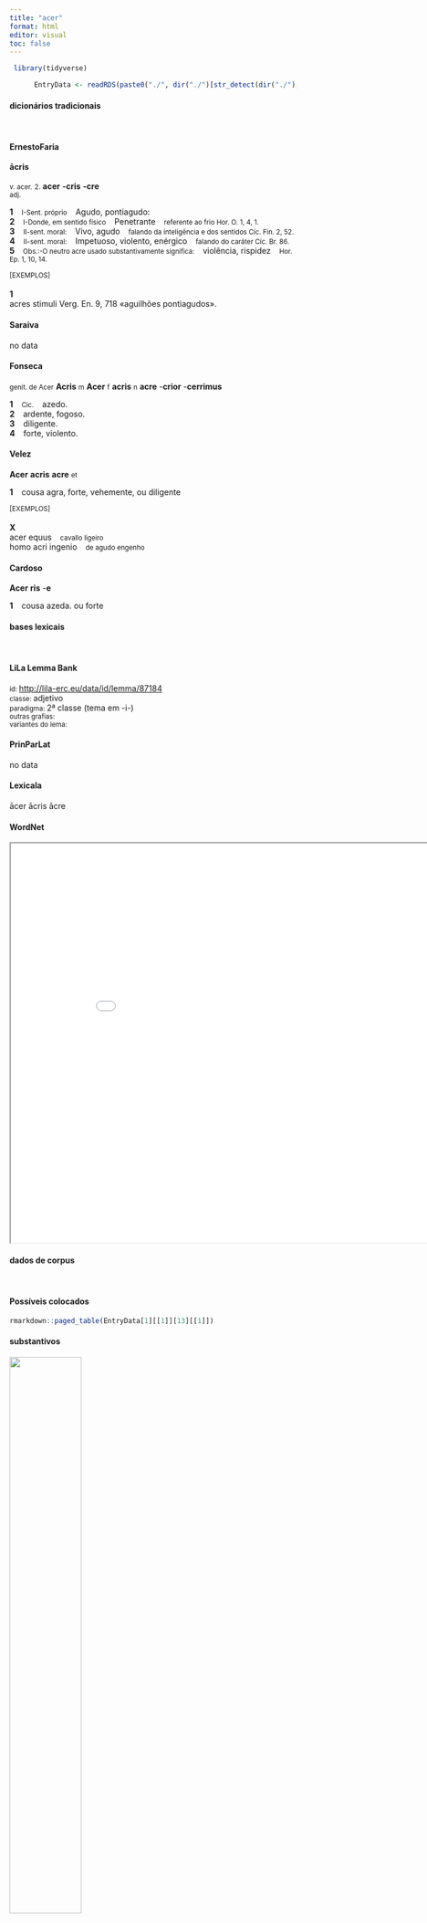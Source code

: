```yaml
---
title: "acer"
format: html
editor: visual
toc: false
---
```



```r
 library(tidyverse) 

      EntryData <- readRDS(paste0("./", dir("./")[str_detect(dir("./"), "_xx97-99-101-114xx_.rds")]))

```


#### dicionários tradicionais

&emsp;




::: panel-tabset

#### ErnestoFaria

<b>ācris</b> <br> <small></small> <br> <small>v. acer.</small> 
 <small>2.</small> <b>acer</b> <b>-cris</b> <b>-cre</b> <br> <small>adj.</small> <br> <small></small>   <p> <b>1</b> &ensp; <small>I-Sent. próprio</small> &ensp; Agudo, pontiagudo: &ensp; <small></small> <br> <b>2</b> &ensp; <small>I-Donde, em sentido físico</small> &ensp; Penetrante &ensp; <small>referente ao frio Hor. O. 1, 4, 1.</small> <br> <b>3</b> &ensp; <small>II-sent. moral:</small> &ensp; Vivo, agudo &ensp; <small>falando da inteligência e dos sentidos Cíc. Fin. 2, 52.</small> <br> <b>4</b> &ensp; <small>II-sent. moral:</small> &ensp; Impetuoso, violento, enérgico &ensp; <small>falando do caráter Cíc. Br. 86.</small> <br> <b>5</b> &ensp; <small>Obs.:-O neutro acre usado substantivamente significa:</small> &ensp; violência, rispidez &ensp; <small>Hor. Ep. 1, 10, 14.</small> </p>   <p><small>[EXEMPLOS]</small><br> <br><b>1</b><br>acres stimuli Verg. En. 9, 718 «aguilhões pontiagudos». </p>




#### Saraiva

no data




#### Fonseca

<small>genit. de Acer</small> <b>Acris</b> 
 <small>m</small> <b>Acer</b> <small>f</small> <b>acris</b> <small>n</small> <b>acre</b> -<b>crior</b> -<b>cerrimus</b>   <p> <b>1</b> &ensp; <small>Cic.</small> &ensp; azedo. <br> <b>2</b> &ensp; ardente, fogoso. <br> <b>3</b> &ensp; diligente. <br> <b>4</b> &ensp; forte, violento. </p>




#### Velez

<b>Acer</b> <b>acris</b> <b>acre</b> <small>et</small>   <p> <b>1</b> &ensp; cousa agra, forte, vehemente, ou diligente </p>   <p><small>[EXEMPLOS]</small><br> <br><b>X</b><br>acer equus &ensp; <small>cavallo ligeiro</small> <br> homo acri ingenio &ensp; <small>de agudo engenho</small> </p>




#### Cardoso

<b>Acer</b> <b>ris</b> -<b>e</b>   <p> <b>1</b> &ensp; cousa azeda. ou forte </p>


:::



#### bases lexicais

&emsp;






::: panel-tabset

#### LiLa Lemma Bank

<small> id: </small> <a href=' http://lila-erc.eu/data/id/lemma/87184 ' target="_blank"> http://lila-erc.eu/data/id/lemma/87184 </a> <br>
<small> classe: </small> adjetivo    <br>
<small> paradigma: </small> 2ª classe (tema em -i-) <br>
<small> outras grafias: </small>  <br>
<small> variantes do lema: </small>  <br>





#### PrinParLat

no data




#### Lexicala

ācer 
 ācris 
 ācre




#### WordNet

<iframe width='900' height='700' src='Media/Tree__xx97-99-101-114xx__sem_type_lexemes_pt.html'>

</iframe>


:::



#### dados de corpus

&emsp;




::: panel-tabset

#### Possíveis colocados

```r

rmarkdown::paged_table(EntryData[1][[1]][13][[1]])

```


#### substantivos

![](./Media/wordcloud__xx97-99-101-114xx__BY_collocate_scoreSUBST.webp){width=50% fig-alt='This chart plots collocate by scoreSUBST, for the headword acer here are all the values plotted: collocate: uir; scoreSUBST: 2. collocate: animus; scoreSUBST: 2. collocate: qua; scoreSUBST: 0. collocate: atque; scoreSUBST: 0'}




#### adjetivos

![](./Media/wordcloud__xx97-99-101-114xx__BY_collocate_scoreADJ.webp){width=50% fig-alt='This chart plots collocate by scoreADJ, for the headword acer here are all the values plotted: collocate: uir; scoreADJ: 0. collocate: animus; scoreADJ: 0. collocate: qua; scoreADJ: 0. collocate: atque; scoreADJ: 0'}




#### verbos

![](./Media/wordcloud__xx97-99-101-114xx__BY_collocate_scoreVERBO.webp){width=50% fig-alt='This chart plots collocate by scoreVERBO, for the headword acer here are all the values plotted: collocate: uir; scoreVERBO: 0. collocate: animus; scoreVERBO: 0. collocate: qua; scoreVERBO: 0. collocate: atque; scoreVERBO: 0'}




#### advérbios

![](./Media/wordcloud__xx97-99-101-114xx__BY_collocate_scoreADV.webp){width=50% fig-alt='This chart plots collocate by scoreADV, for the headword acer here are all the values plotted: collocate: uir; scoreADV: 0. collocate: animus; scoreADV: 0. collocate: qua; scoreADV: 2. collocate: atque; scoreADV: 0'}




#### preposições e conjunções

![](./Media/wordcloud__xx97-99-101-114xx__BY_collocate_scoreFUNC.webp){width=50% fig-alt='This chart plots collocate by scoreFUNC, for the headword acer here are all the values plotted: collocate: uir; scoreFUNC: 0. collocate: animus; scoreFUNC: 0. collocate: qua; scoreFUNC: 0. collocate: atque; scoreFUNC: 0'}


:::



::: panel-tabset

#### ExemplosTraduzidos

<p> tum ex Anniana Milonis domo Quintus Flaccus eduxit viros <b>acris</b> <br> <small> Cic.Att.4.3.3 <br> Então Quinto Flaco conduziu para fora da casa aniana de Milão homens aguerridos. <small> [JDD, de outra edição] </small> </small> </p>
; <p> redde nunc animos <b>acres</b> nunc aliquid aude sceleribus dignum tuis <br> <small> Sen.Oed.878 <br> Mostra agora os teus ânimos vigorosos; ousa agora algo digno de teus crimes. <small> [JDD] </small> </small> </p>
; <p> hosce ego non tam milites <b>acris</b> quam infitiatores lentos esse arbitror <br> <small> Cic.Catil.2.21.7 <br> Estes eu considero não tanto como soldados ardorosos quanto como pessoas que buscam adiar o pagamento de suas dívidas. <small> [JDD] </small> </small> </p>
; <p> dictae sunt a principibus <b>acerrimae</b> ac fortissimae sententiae quas senatus sine ulla uarietate est secutus <br> <small> Cic.Catil.3.13.9 <br> Foram ditas pelos principais senadores opiniões duríssimas e fortíssimas, as quais o senado, sem nenhuma mudança, seguiu. <small> [JDD] </small> </small> </p>





#### Frequência por autor

![](./Media/barchart__xx97-99-101-114xx__lemma_BY_author_Frequencies.webp){width=50% fig-alt='This charts plots the frequency of lemma by author_Frequencies. The Horatius subcorpus registers the highest normalized frequency, with the value of 14.21 and an absolute frequency of 16. The Suetonius subcorpus follows, with a normalized frequency of 0 and an absolute frequency of 0. the subcorpus with the least normalized frequency is Caesar with the normalized value of 0 and an absolute freqeuncy of 0. here are all the values: subcorpus: Caesar ; normalized frequency: 0 ; absolute frequency: 0. subcorpus: Cicero ; normalized frequency: 25 ; absolute frequency: 1.55739951658319. subcorpus: Horatius ; normalized frequency: 16 ; absolute frequency: 14.2083296332475. subcorpus: Ovidius ; normalized frequency: 0 ; absolute frequency: 0. subcorpus: Phaedrus ; normalized frequency: 1 ; absolute frequency: 1.5181417944436. subcorpus: Sallustius ; normalized frequency: 0 ; absolute frequency: 0. subcorpus: Seneca ; normalized frequency: 10 ; absolute frequency: 1.86633321513223. subcorpus: Suetonius ; normalized frequency: 0 ; absolute frequency: 0. subcorpus: Tacitus ; normalized frequency: 2 ; absolute frequency: 6.86577411603158. subcorpus: Vergilius ; normalized frequency: 3 ; absolute frequency: 5.79150579150579. subcorpus: Hieronymus ; normalized frequency: 0 ; absolute frequency: 0'}




#### Frequência por gênero

![](./Media/barchart__xx97-99-101-114xx__lemma_BY_genre_Frequencies.webp){width=50% fig-alt='This charts plots the frequency of lemma by genre_Frequencies. The Poesia.lírica subcorpus registers the highest normalized frequency, with the value of 13.46 and an absolute frequency of 16. The Poesia.trágica subcorpus follows, with a normalized frequency of 1.74 and an absolute frequency of 2. the subcorpus with the least normalized frequency is Prosa.ficcional with the normalized value of 0 and an absolute freqeuncy of 0. here are all the values: subcorpus: Prosa.histórica ; normalized frequency: 2 ; absolute frequency: 0.486866768908688. subcorpus: Prosa.filosófica ; normalized frequency: 9 ; absolute frequency: 1.48267738587503. subcorpus: Prosa.oratória ; normalized frequency: 18 ; absolute frequency: 1.72822674334873. subcorpus: Prosa.epistolográfica ; normalized frequency: 6 ; absolute frequency: 1.58986724608495. subcorpus: Poesia.lírica ; normalized frequency: 16 ; absolute frequency: 13.460082443005. subcorpus: Poesia.didática ; normalized frequency: 1 ; absolute frequency: 0.848248367121893. subcorpus: Poesia.trágica ; normalized frequency: 2 ; absolute frequency: 1.73731758165393. subcorpus: Poesia.épica ; normalized frequency: 3 ; absolute frequency: 5.79150579150579. subcorpus: Prosa.ficcional ; normalized frequency: 0 ; absolute frequency: 0'}




#### Frequência por século

![](./Media/barchart__xx97-99-101-114xx__lemma_BY_period_Frequencies.webp){width=50% fig-alt='This charts plots the frequency of lemma by period_Frequencies. The II.d.C. subcorpus registers the highest normalized frequency, with the value of 5.24 and an absolute frequency of 2. The I.a.C. subcorpus follows, with a normalized frequency of 2.05 and an absolute frequency of 44. the subcorpus with the least normalized frequency is IV.d.C. with the normalized value of 0 and an absolute freqeuncy of 0. here are all the values: subcorpus: I.a.C. ; normalized frequency: 44 ; absolute frequency: 2.04794042355132. subcorpus: I.d.C. ; normalized frequency: 11 ; absolute frequency: 1.68272908061802. subcorpus: II.d.C. ; normalized frequency: 2 ; absolute frequency: 5.23560209424084. subcorpus: IV.d.C. ; normalized frequency: 0 ; absolute frequency: 0'}


:::


